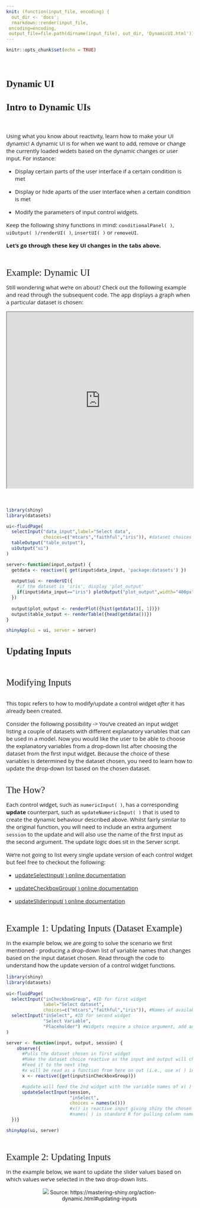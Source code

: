 ```yaml
---
knit: (function(input_file, encoding) {
  out_dir <- 'docs';
  rmarkdown::render(input_file,
 encoding=encoding,
 output_file=file.path(dirname(input_file), out_dir, 'DynamicUI.html'))})
---
```

<style>
@import url('https://fonts.googleapis.com/css?family=Scope+One&display=swap');
@import url('https://fonts.googleapis.com/css?family=Scope+One|Unica+One&display=swap&subset=latin-ext');
@import url('https://fonts.googleapis.com/css?family=Open+Sans&display=swap');

h1,h2 {font-family: 'Unica One', cursive;
  font-size: 25px;}
p2 {font-family: 'Unica One', cursive;
  font-size: 25px;}       
p {font-family: 'Open Sans', sans-serif;
  font-size: 15px;}   
</style>
```r
knitr::opts_chunk$set(echo = TRUE)
```
&nbsp;    


# Dynamic UI {.tabset .tabset-fade}  

## Intro to Dynamic UIs
&nbsp;  
<p>Using what you know about reactivity, learn how to make your UI dynamic! A dynamic UI is for when we want to add, remove or change the currently loaded widets based on the dynamic changes or user input. For instance: </p>
<ul>
<li><p>Display certain parts of the user interface if a certain condition is met </p></li>
<li><p>Display or hide aparts of the user interface when a certain condition is met</p></li>
<li><p>Modify the parameters of input control widgets.</p></li>
</ul>  
<p>Keep the following shiny functions in mind: `conditionalPanel( )`, `uiOutput( )/renderUI( )`, `insertUI( )` or `removeUI`.</p>
<p>**Let's go through these key UI changes in the tabs above.**</p>
<br>

<p2>Example: Dynamic UI</p2>
<p>Still wondering what we're on about? Check out the following example and read through the subsequent code. The app displays a graph when a particular dataset is chosen:</p>

<center>
<iframe width="100%" height="475" src="https://g4most.shinyapps.io/dynamic_ex/" scrolling= "yes"></iframe>  
</center>  
<br>
```r
library(shiny)
library(datasets)

ui<-fluidPage(
  selectInput("data_input",label="Select data", 
              choices=c("mtcars","faithful","iris")), #dataset choices
  tableOutput("table_output"),
  uiOutput("ui")
)

server<-function(input,output) {
  getdata <- reactive({ get(input$data_input, 'package:datasets') })
  
  output$ui <- renderUI({
    #if the dataset is 'iris', display 'plot_output'
    if(input$data_input=="iris") plotOutput("plot_output",width="400px")
  })
  
  output$plot_output <- renderPlot({hist(getdata()[, 1])})
  output$table_output <- renderTable({head(getdata())})
}

shinyApp(ui = ui, server = server)

```


## Updating Inputs
&nbsp;

<p2>Modifying Inputs</p2>
<br><br>
<p>This topic refers to how to modify/update a control widget *after* it has already been created.</p>
<p>Consider the following possibility -> You've created an input widget listing a couple of datasets with different explanatory variables that can be used in a model. Now you would like the user to be able to choose the explanatory variables from a drop-down list after choosing the dataset from the first input widget. Because the choice of these variables is determined by the dataset chosen, you need to learn how to update the drop-down list based on the chosen dataset. </p>
<p>
<br>
<p2>The How?</p2>
<p>
Each control widget, such as `numericInput( )`, has a corresponding **update** counterpart, such as `updateNumericInput( )` that is used to create the dynamic behaviour described above. Whilst fairly similar to the original function, you will need to include an extra argument `session` to the update and will also use the name of the first input as the second argument. The update logic does sit in the Server script.</p>
<p>We're not going to list every single update version of each control widget but feel free to checkout the following:</p>
<ul>
<li><p>[updateSelectInput( ) online documentation](https://shiny.rstudio.com/reference/shiny/1.2.0/updateSelectInput.html)</p></li>
<li><p>[updateCheckboxGroup( ) online documentation](https://shiny.rstudio.com/reference/shiny/1.2.0/updateCheckboxGroupInput.html)</p></li>
<li><p>[updateSliderInput( ) online documentation](https://shiny.rstudio.com/reference/shiny/latest/updateSliderInput.html)</p></li>
</ul>
<br>

<p2>Example 1: Updating Inputs (Dataset Example)</p2>
<br>
<p>In the example below, we are going to solve the scenario we first mentioned - producing a drop-down list of variable names that changes based on the input dataset chosen. Read through the code to understand how the update version of a control widget functions.</p>

```r
library(shiny)
library(datasets)
  
ui<-fluidPage(
  selectInput("inCheckboxGroup", #ID for first widget
              label="Select dataset",
              choices=c("mtcars","faithful","iris")), #Names of available datasets
  selectInput("inSelect", #ID for second widget
              "Select Variable",
              "Placeholder") #Widgets require a choice argument, add any text for to run without error
)

server <- function(input, output, session) {
    observe({    
      #Pulls the dataset chosen in first widget
      #Make the dataset choice reactive as the input and output will change
      #Feed it to the next step
      #x will be read as a function from here on out (i.e., use x( ) instead of x)
      x <- reactive({get(input$inCheckboxGroup)})

      #update will feed the 2nd widget with the variable names of x( )
      updateSelectInput(session, 
                        "inSelect",
                        choices = names(x())) 
                        #x() is reactive input giving shiny the chosen dataset name
                        #names( ) is standard R for pulling column names
  })}

shinyApp(ui, server)
```
<br>

<p2>Example 2: Updating Inputs</p2>
<br>
<p>In the example below, we want to update the slider values based on which values we've selected in the two drop-down lists.</p>

<center>
<div style="width:75%; height:50%">
![](dynamic_ex1b.png)
Source: https://mastering-shiny.org/action-dynamic.html#updating-inputs
</center>
<br>
<p>For some more context:</p>
```r
#You will need to add session as an argument to the server (see below)

server <- function(input, output, session) {
  observeEvent(input$min, { #When change in input$min is observed, do --
    updateNumericInput(session,  #Used to identify different users of your app
                       "n",      #Updating slider with ID 'n'
                       min = input$min) #Updating the min value with reactive input
  })  
  observeEvent(input$max, { #When change in input$max is observed, do --
    updateNumericInput(session, #Used to identify different users of your app
                       "n",     #Updating slider with ID 'n'
                       max = input$max) #Updating the max value with reactive input
  })}

```
<br>

<center>
<iframe width="100%" height="475" src="https://hadley.shinyapps.io/ms-update-basics/" scrolling= "yes"></iframe>  
</center>  

<p2>Exercise Time!</p2>
<br>
<p>You have the following code in your server - A slider widget affects what value is shown in the numericInput widget (box with numeric value).</p2>
<p>What would you write in the server to update the widget?</p>
```r
ui<-fluidPage(
  fluidRow(
    column(3, wellPanel(
      h4("This input control needs to change the next input control"),
      sliderInput("control_num", #Input ID for widget 1
                  "This controls values:", 
                  min = 1, max = 20, value = 15) #Settings for input control
    )),
    column(3, wellPanel(
      #Need to update the values of this control (box displaying values from widget 1)
      numericInput("inNumber",  #Input ID for widget 2
                  "Number input:",
                   min = 1, max = 20, value = 5, step = 0.5)) #Initial settings
    )))
```
<br>
<div id="testing2" style="display:none;">
```r
function(input, output, clientData, session) {
  observe({
    c_num <- input$control_num #For simplicity but you can use input$control_num
    updateNumericInput(session, "inNumber", value = c_num)
  })
}
```
</div>

<button onclick="myFunction()"><p style="color:#696969">Only me if you've tried!</p></button>
<p id="demo2"></p>
<br>
<script>
function myFunction() {
  var x = document.getElementById("testing2").innerHTML;
  document.getElementById("demo2").innerHTML = x;
}
</script>



## Dynamic Visibility
&nbsp;  

<p2>Selective display of the UI</p2>
<br><br>
<p>This next topic is all about how to selectively show or hide certain parts of the UI. We will use Hadley Wickham's example to illustrate how this works in 2 key examples.</p>

>Consider the following first scenario:
>
>>You have 1 sidePanel with a control widget and 3 tabPanels with different content on each tab. The control widget determines which tab and, by extension, what content is displayed on the mainPanel. How can we make this happen?

<p>To illustrate: </p>
<center>
<iframe width="100%" height="400" src="https://hadley.shinyapps.io/ms-dynamic-panels" scrolling= "yes"></iframe>  
</center>  
<br>

<p>In order for this to work, you will need the following CSS code - `"#g_SWITCH { display:none; }"`. It is not necessary for you to know how this works quite yet - Just know that it applies a style (do not display) to the tabsetPanel.</p>

```r
ui <- fluidPage(
  tags$style("#g_SWITCH { display:none; }"), #Hides tabs not selected.
  #The hash is followed by the input ID your're applying the code to. 
  #Do not touch the rest of the CSS code.
  sidebarLayout(
    sidebarPanel(
      #Widget 1 -> 3 options using the IDs identifying the 3 tabs
      selectInput("controller", #Widget ID
                  "Show", 
                  #Choice of 3 tabs, added "panel" to match input IDs below
                  choices = paste0("panel", 1:3))
    ),
    mainPanel( #Not a widget but can still be used as an input function
      tabsetPanel(
        id = "g_SWITCH", #Input ID
        #Following are 3 tabs with content (only text in this instance)
        #Content will be displayed based on the choice of panel in widget 1
        tabPanel("panel1",           #Input ID for tab 1
                 "Panel 1 content"), #Content for tab 1
        tabPanel("panel2",           #Input ID for tab 2
                 "Panel 2 content"), #Content for tab 2
        tabPanel("panel3",           #Input ID for tab 3
                 "Panel 3 content")  #Content for tab 3
      ))
  ))

server <- function(input, output, session) {
  observeEvent(input$controller, {
    updateTabsetPanel(session, 
                      "g_SWITCH", #Update the tabsetPanel with ID 'g_SWITCH'
                      selected = input$controller) 
                      #The tab chosen is dictated by which choice in widget 1 was selected
  })}
```
<br>

<p2>Displaying New Control Widgets</p2>
<br><br>
<p>Unlike the example in the previous tab (Updating Widgets), this topic is about displaying different types of control widgets based on whatever input you may have chosen.</p>

>Consider the second scenario:
>
>><p>You have one datset but would like to apply different statistical models and potentially evaluate their accuracy using different metrics. However, you don't want to create an app for each type of model that you would like to run and you don't want to create a visible tab for each model. Not only do you want to run different types of models, but each type of model will also need different controls. For instance:</p>
<ul><li><p>A Decision Tree model can be constrained by limiting the maximum depth and the minimum number of observations needed for a split.</p></li>
<li><p>What about running Logistic Regression on the same sample but wanting to use an L1 rather than an L2 penalty?</p></li>
<li><p>A KNN model can be tuned by determining how many neighbours you're looking at.</p></li></ul>
>>Each of these models would have different parameters that a user may want to change. How do we make this happen?


<p>To illustrate what you could potentially do, we're going to use Hadley Wickham's following example It's simpler than the scenario we've mentioned but the same process and logic applies. Careful though! Even a simple example can get complex quickly.</p>

<center>
<iframe width="100%" height="450" src="https://hadley.shinyapps.io/ms-dynamic-conditional/" scrolling= "yes"></iframe>  
</center>  
<br>

```r

#code




```
<br>



## Creating UI 
&nbsp;  

<p2>Selective display of the UI</p2>
<br><br>
<p>
This next topic is all about how to selectively show or hide certain parts of the UI.
</p>

<br>

## Checkpoint 5
&nbsp;  

<center>
![]()
</center>
<br>



